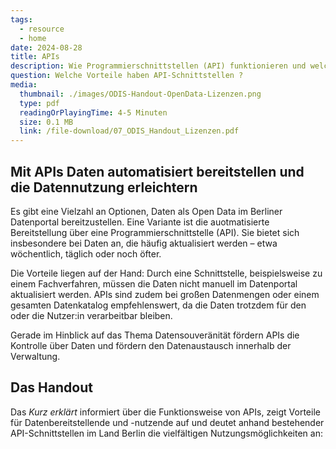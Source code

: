 ```yaml
---
tags:
  - resource
  - home
date: 2024-08-28
title: APIs
description: Wie Programmierschnittstellen (API) funktionieren und welche Vorteile sich für Datenbereitstellende und Datennutzende ergeben, wird in diesem *Kurz erklärt* beleuchtet.
question: Welche Vorteile haben API-Schnittstellen ?
media:
  thumbnail: ./images/ODIS-Handout-OpenData-Lizenzen.png
  type: pdf
  readingOrPlayingTime: 4-5 Minuten
  size: 0.1 MB
  link: /file-download/07_ODIS_Handout_Lizenzen.pdf
---
```


## Mit APIs Daten automatisiert bereitstellen und die Datennutzung erleichtern

Es gibt eine Vielzahl an Optionen, Daten als Open Data im Berliner Datenportal bereitzustellen. Eine Variante ist die auotmatisierte Bereitstellung über eine Programmierschnittstelle (API). Sie bietet sich insbesondere bei Daten an, die häufig aktualisiert werden – etwa wöchentlich, täglich oder noch öfter. 

Die Vorteile liegen auf der Hand: Durch eine Schnittstelle, beispielsweise zu einem Fachverfahren, müssen die Daten nicht manuell im Datenportal aktualisiert werden. APIs sind zudem bei großen Datenmengen oder einem gesamten Datenkatalog empfehlenswert, da die Daten trotzdem für den oder die Nutzer:in verarbeitbar bleiben.

Gerade im Hinblick auf das Thema Datensouveränität fördern APIs die Kontrolle über Daten und fördern den Datenaustausch innerhalb der Verwaltung.

## Das Handout

Das *Kurz erklärt* informiert über die Funktionsweise von APIs, zeigt Vorteile für Datenbereitstellende und -nutzende auf und deutet anhand bestehender API-Schnittstellen im Land Berlin die vielfältigen Nutzungsmöglichkeiten an:

<PdfEmbed
  filePath="/file-download/07_ODIS_Handout_Lizenzen.pdf"
  downloadLinkText="Download Handout"
  mediaMetadata={frontmatter.media}
/>
 
